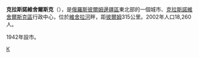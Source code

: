 {{coord|60|24|N|57|04|E|display=title}}
'''克拉斯諾維舍爾斯克'''（{{lang-ru|Краснови́шерск}}），是[[俄羅斯|俄羅斯]][[彼爾姆邊疆區|彼爾姆邊疆區]]東北部的一個城市、[[克拉斯諾維舍爾斯克區|克拉斯諾維舍爾斯克區]]行政中心，位於[[維舍拉河_(彼爾姆邊疆區)|維舍拉河]]畔，距[[彼爾姆|彼爾姆]]315公里。2002年人口18,260人。

1942年設市。

{{彼爾姆邊疆區城市}}

[[Category:彼爾姆邊疆區城市|К]]